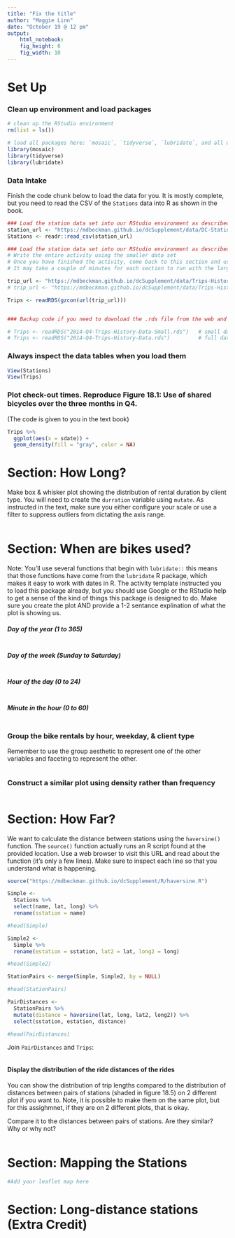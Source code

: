 ```yaml
---
title: "Fix the title"
author: "Maggie Linn"
date: "October 19 @ 12 pm"
output: 
    html_notebook:
    fig_height: 6
    fig_width: 10
---
```



# Set Up

### Clean up environment and load packages
```r
# clean up the RStudio environment 
rm(list = ls())

# load all packages here: `mosaic`, `tidyverse`, `lubridate`, and all others used
library(mosaic)
library(tidyverse)
library(lubridate)

```

### Data Intake

Finish the code chunk below to load the data for you.  It is mostly complete, but you need to read the CSV of the `Stations` data into R as shown in the book.  

```r
### Load the station data set into our RStudio environment as described in the text
station_url <- "https://mdbeckman.github.io/dcSupplement/data/DC-Stations.csv"
Stations <- readr::read_csv(station_url)

### Load the station data set into our RStudio environment as described in the text
# Write the entire activity using the smaller data set
# Once you have finished the activity, come back to this section and use the larger data set and run the enitre thing again
# It may take a couple of minutes for each section to run with the larger data set. 

trip_url <- "https://mdbeckman.github.io/dcSupplement/data/Trips-History-Data-2014-Q4-Small.rds"  # small data: 10k rows 
# trip_url <- "https://mdbeckman.github.io/dcSupplement/data/Trips-History-Data-2014-Q4.rds"      # full data: 600k rows

Trips <- readRDS(gzcon(url(trip_url)))


### Backup code if you need to download the .rds file from the web and load a local version

# Trips <- readRDS("2014-Q4-Trips-History-Data-Small.rds")   # small data: 10k rows
# Trips <- readRDS("2014-Q4-Trips-History-Data.rds")         # full data: 600k rows

```



### Always inspect the data tables when you load them

```r
View(Stations)
View(Trips)
```



### Plot check-out times. Reproduce Figure 18.1: Use of shared bicycles over the three months in Q4. 

(The code is given to you in the text book)

```r
Trips %>%
  ggplot(aes(x = sdate)) +
  geom_density(fill = "gray", color = NA)
```



# Section: How Long?

Make box & whisker plot showing the distribution of rental duration by client type.  You will need to create the `durration` variable using `mutate`. As instructed in the text, make sure you either configure your scale or use a filter to suppress outliers from dictating the axis range.


```r

```



# Section: When are bikes used?

Note: You'll use several functions that begin with `lubridate::` this means that those functions have come from the `lubridate` R package, which makes it easy to work with dates in R.  The activity template instructed you to load this package already, but you should use Google or the RStudio help to get a sense of the kind of things this package is designed to do. Make sure you create the plot AND provide a 1-2 sentance explination of what the plot is showing us. 


##### Day of the year (1 to 365)

```r

```



##### Day of the week (Sunday to Saturday)

```r

```


##### Hour of the day (0 to 24)
```r

```



##### Minute in the hour (0 to 60)

```r

```



### Group the bike rentals by hour, weekday, & client type

Remember to use the group aesthetic to represent one of the other variables and faceting to represent the other.

```r

```




### Construct a similar plot using density rather than frequency

```r

```



# Section: How Far?

We want to calculate the distance between stations using the `haversine()` function.  The `source()` function actually runs an R script found at the provided location.  Use a web browser to visit this URL and read about the function (it's only a few lines). Make sure to inspect each line so that you understand what is happening.

```r
source("https://mdbeckman.github.io/dcSupplement/R/haversine.R")

Simple <-
  Stations %>%
  select(name, lat, long) %>%
  rename(sstation = name)

#head(Simple)

Simple2 <-
  Simple %>%
  rename(estation = sstation, lat2 = lat, long2 = long)

#head(Simple2)

StationPairs <- merge(Simple, Simple2, by = NULL)

#head(StationPairs)

PairDistances <-
  StationPairs %>%
  mutate(distance = haversine(lat, long, lat2, long2)) %>%
  select(sstation, estation, distance)

#head(PairDistances)

```



Join `PairDistances` and `Trips`:

```r


```

#### Display the distribution of the ride distances of the rides

You can show the distribution of trip lengths compared to the distribution of distances between pairs of stations (shaded in figure 18.5) on 2 different plot if you want to. Note, it is possible to make them on the same plot, but for this assighmnet, if they are on 2 different plots, that is okay. 

Compare it to the distances between pairs of stations. Are they similar? Why or why not?


```r

```


# Section: Mapping the Stations

```r
#Add your leaflet map here

```





# Section: Long-distance stations (Extra Credit)

```r

```






